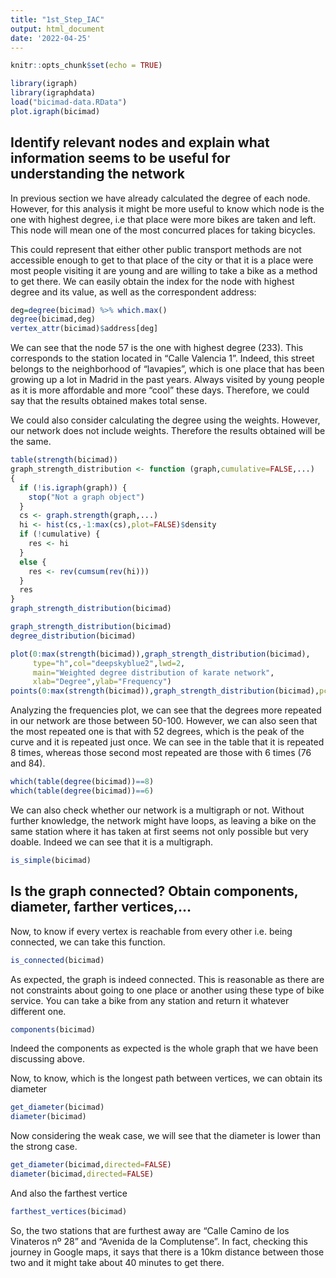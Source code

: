 ```yaml
---
title: "1st_Step_IAC"
output: html_document
date: '2022-04-25'
---
```


```r
knitr::opts_chunk$set(echo = TRUE)
```

```r
library(igraph)
library(igraphdata)
load("bicimad-data.RData")
plot.igraph(bicimad)
```

## Identify relevant nodes and explain what information seems to be useful for understanding the network


In previous section we have already calculated the degree of each node. However, for this analysis it might be more useful to know which node is the one with highest degree, i.e that place were more bikes are taken and left. This node will mean one of the most concurred places for taking bicycles. 

This could represent that either other public transport methods are not accessible enough to get to that place of the city or that it is a place were most people visiting it are young and are willing to take a bike as a method to get there. We can easily obtain the index for the node with highest degree and its value, as well as the correspondent address:

```r
deg=degree(bicimad) %>% which.max()
degree(bicimad,deg)
vertex_attr(bicimad)$address[deg]
```

We can see that the node 57 is the one with highest degree (233). This corresponds to the station located in "Calle Valencia 1". Indeed, this street belongs to the neighborhood of "lavapies", which is one place that has been growing up a lot in Madrid in the past years. Always visited by young people as it is more affordable and more "cool" these days. Therefore, we could say that the results obtained makes total sense.

We could also consider calculating the degree using the weights. However, our network does not include weights. Therefore the results obtained will be the same.

```r
table(strength(bicimad))
graph_strength_distribution <- function (graph,cumulative=FALSE,...)
{
  if (!is.igraph(graph)) {
    stop("Not a graph object")
  }
  cs <- graph.strength(graph,...)
  hi <- hist(cs,-1:max(cs),plot=FALSE)$density
  if (!cumulative) {
    res <- hi
  }
  else {
    res <- rev(cumsum(rev(hi)))
  }
  res
}
graph_strength_distribution(bicimad)
```


```r
graph_strength_distribution(bicimad)
degree_distribution(bicimad)
```


```r
plot(0:max(strength(bicimad)),graph_strength_distribution(bicimad),
     type="h",col="deepskyblue2",lwd=2,
     main="Weighted degree distribution of karate network",
     xlab="Degree",ylab="Frequency")
points(0:max(strength(bicimad)),graph_strength_distribution(bicimad),pch=20)
```

Analyzing the frequencies plot, we can see that the degrees more repeated in our network are those between 50-100. However, we can also seen that the most repeated one is that with 52 degrees, which is the peak of the curve and it is repeated just once. We can see in the table that it is repeated 8 times, whereas those second most repeated are those with 6 times (76 and 84).

```r
which(table(degree(bicimad))==8)
which(table(degree(bicimad))==6)
```


We can also check whether our network is a multigraph or not. Without further knowledge, the network might have loops, as leaving a bike on the same station where it has taken at first seems not only possible but very doable. Indeed we can see that it is a multigraph.

```r
is_simple(bicimad)
```



## Is the graph connected? Obtain components, diameter, farther vertices,...

Now, to know if every vertex is reachable from every other i.e. being connected, we can take this function.

```r
is_connected(bicimad)
```

As expected, the graph is indeed connected. This is reasonable as there are not constraints about going to one place or another using these type of bike service. You can take a bike from any station and return it whatever different one.

```r
components(bicimad)
```

Indeed the components as expected is the whole graph that we have been discussing above.

Now, to know, which is the longest path between vertices, we can obtain its diameter

```r
get_diameter(bicimad)
diameter(bicimad)
```

Now considering the weak case, we will see that the diameter is lower than the strong case.

```r
get_diameter(bicimad,directed=FALSE)
diameter(bicimad,directed=FALSE)
```


And also the farthest vertice

```r
farthest_vertices(bicimad)
```

So, the two stations that are furthest away are "Calle Camino de los Vinateros nº 28" and "Avenida de la Complutense". In fact, checking this journey in Google maps, it says that there is a 10km distance between those two and it might take about 40 minutes to get there.








